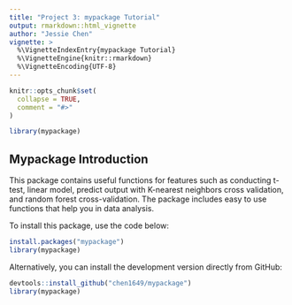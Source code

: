 ```yaml
---
title: "Project 3: mypackage Tutorial"
output: rmarkdown::html_vignette
author: "Jessie Chen"
vignette: >
  %\VignetteIndexEntry{mypackage Tutorial}
  %\VignetteEngine{knitr::rmarkdown}
  %\VignetteEncoding{UTF-8}
---
```


```r
knitr::opts_chunk$set(
  collapse = TRUE,
  comment = "#>"
)
```

```r
library(mypackage)
```

## Mypackage Introduction

This package contains useful functions for features such as conducting t-test, linear model, predict output with K-nearest neighbors cross validation, and random forest cross-validation. The package includes easy to use functions that help you in data analysis. 

To install this package, use the code below:
```r
install.packages("mypackage")
library(mypackage)
```

Alternatively, you can install the development version directly from GitHub:


```r
devtools::install_github("chen1649/mypackage")
library(mypackage)
```


